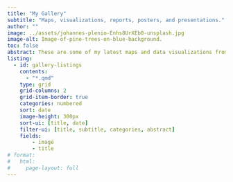 ```yaml
---
title: "My Gallery"
subtitle: "Maps, visualizations, reports, posters, and presentations."
author: ""
image: ../assets/johannes-plenio-Enhs8UrXEb0-unsplash.jpg
image-alt: Image-of-pine-trees-on-blue-background.
toc: false
abstract: These are some of my latest maps and data visualizations from personal creative projects, work assignments, or course projects. Any of my contributions to Tidy Tuesday or similar are included.
listing:
  - id: gallery-listings
    contents:
      - "*.qmd"
    type: grid
    grid-columns: 2
    grid-item-border: true
    categories: numbered
    sort: date
    image-height: 300px
    sort-ui: [title, date]
    filter-ui: [title, subtitle, categories, abstract]
    fields:
        - image
        - title
# format: 
#   html: 
#     page-layout: full
---
```


::: {#gallery-listings .listings-gallery}

:::
